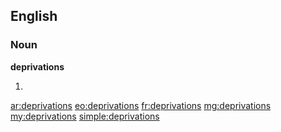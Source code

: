 ==English==

===Noun===
'''deprivations'''

# {{plural of|deprivation}}

[[ar:deprivations]]
[[eo:deprivations]]
[[fr:deprivations]]
[[mg:deprivations]]
[[my:deprivations]]
[[simple:deprivations]]